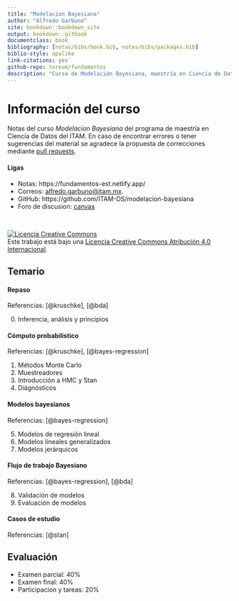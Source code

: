 ```yaml
--- 
title: "Modelacion Bayesiana"
author: "Alfredo Garbuno"
site: bookdown::bookdown_site
output: bookdown::gitbook
documentclass: book
bibliography: [notas/bibs/book.bib, notas/bibs/packages.bib]
biblio-style: apalike
link-citations: yes
github-repo: tereom/fundamentos
description: "Curso de Modelación Bayesiana, maestría en Ciencia de Datos, ITAM, Primavera 2021."
---
```


# Información del curso {-}  

Notas del curso *Modelacion Bayesiana* del programa de maestría en Ciencia de
Datos del ITAM. En caso de encontrar errores o tener sugerencias del material se
agradece la propuesta de correcciones mediante [pull
requests](https://github.com/ITAM-DS/modelacion-bayesiana).


#### Ligas {-}

- Notas: https://fundamentos-est.netlify.app/  
- Correos: <alfredo.garbuno@itam.mx>.  
- GitHub: https://github.com/ITAM-DS/modelacion-bayesiana
- Foro de discusion: [canvas](https://itam.instructure.com/)

</br>

<a rel="license" href="http://creativecommons.org/licenses/by/4.0/"><img alt="Licencia Creative Commons" style="border-width:0" src="https://i.creativecommons.org/l/by/4.0/88x31.png" /></a><br />Este trabajo está bajo una <a rel="license" href="http://creativecommons.org/licenses/by/4.0/">Licencia Creative Commons Atribución 4.0 Internacional</a>.

## Temario {-}  

#### Repaso {-}

Referencias: [@kruschke], [@bda]

0. Inferencia, análisis y principios 


#### Cómputo probabilistico {-}


Referencias: [@kruschke], [@bayes-regression]

1. Métodos Monte Carlo
2. Muestreadores
3. Introducción a HMC y Stan 
4. Diágnósticos 

#### Modelos bayesianos {-}

Referencias: [@bayes-regression]

5. Modelos de regresión lineal
6. Modelos lineales generalizados
7. Modelos jerárquicos

#### Flujo de trabajo Bayesiano {-}

Referencias: [@bayes-regression], [@bda]

8. Validación de modelos
9. Evaluación de modelos 

#### Casos de estudio {-}

Referencias: [@stan]


## Evaluación {-}

- Examen parcial: 40%
- Examen final: 40%
- Participacion y tareas: 20%

